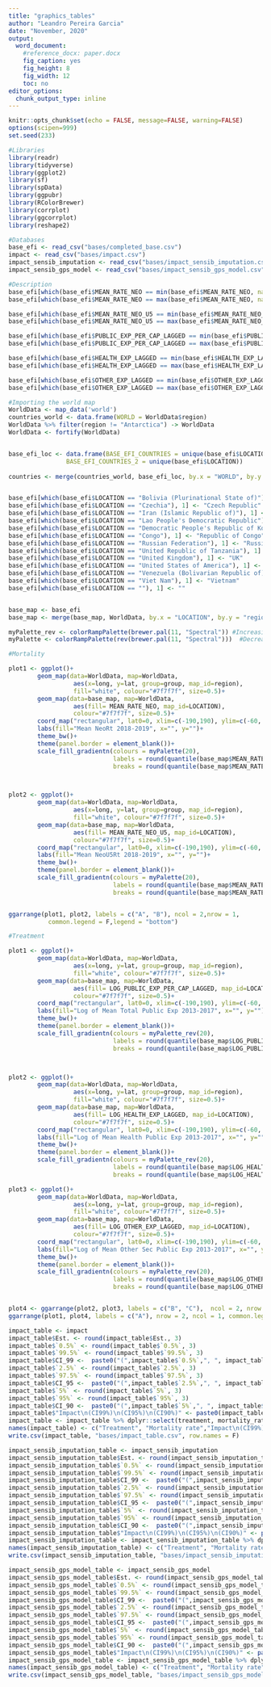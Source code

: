 ```yaml
---
title: "graphics_tables"
author: "Leandro Pereira Garcia"
date: "November, 2020"
output: 
  word_document: 
    #reference_docx: paper.docx
    fig_caption: yes
    fig_height: 8
    fig_width: 12
    toc: no
editor_options: 
  chunk_output_type: inline
---
```


```r
knitr::opts_chunk$set(echo = FALSE, message=FALSE, warning=FALSE)
options(scipen=999)
set.seed(233)
```


```r
#Libraries
library(readr)
library(tidyverse)
library(ggplot2)
library(sf)
library(spData)
library(ggpubr)
library(RColorBrewer)
library(corrplot)
library(ggcorrplot)
library(reshape2)
```


```r
#Databases
base_efi <- read_csv("bases/completed_base.csv")
impact <- read_csv("bases/impact.csv")
impact_sensib_imputation <- read_csv("bases/impact_sensib_imputation.csv")
impact_sensib_gps_model <- read_csv("bases/impact_sensib_gps_model.csv")

```

```r
#Description
base_efi[which(base_efi$MEAN_RATE_NEO == min(base_efi$MEAN_RATE_NEO, na.rm = T)), colnames(base_efi) %in% c("LOCATION", "MEAN_RATE_NEO")]
base_efi[which(base_efi$MEAN_RATE_NEO == max(base_efi$MEAN_RATE_NEO, na.rm = T)), colnames(base_efi) %in% c("LOCATION", "MEAN_RATE_NEO")]
```

```r
base_efi[which(base_efi$MEAN_RATE_NEO_U5 == min(base_efi$MEAN_RATE_NEO_U5, na.rm = T)), colnames(base_efi) %in% c("LOCATION", "MEAN_RATE_NEO_U5")]
base_efi[which(base_efi$MEAN_RATE_NEO_U5 == max(base_efi$MEAN_RATE_NEO_U5, na.rm = T)), colnames(base_efi) %in% c("LOCATION", "MEAN_RATE_NEO_U5")]
```

```r
base_efi[which(base_efi$PUBLIC_EXP_PER_CAP_LAGGED == min(base_efi$PUBLIC_EXP_PER_CAP_LAGGED, na.rm = T)), colnames(base_efi) %in% c("LOCATION", "PUBLIC_EXP_PER_CAP_LAGGED")]
base_efi[which(base_efi$PUBLIC_EXP_PER_CAP_LAGGED == max(base_efi$PUBLIC_EXP_PER_CAP_LAGGED, na.rm = T)), colnames(base_efi) %in% c("LOCATION", "PUBLIC_EXP_PER_CAP_LAGGED")]
```

```r
base_efi[which(base_efi$HEALTH_EXP_LAGGED == min(base_efi$HEALTH_EXP_LAGGED, na.rm = T)), colnames(base_efi) %in% c("LOCATION", "HEALTH_EXP_LAGGED")]
base_efi[which(base_efi$HEALTH_EXP_LAGGED == max(base_efi$HEALTH_EXP_LAGGED, na.rm = T)), colnames(base_efi) %in% c("LOCATION", "HEALTH_EXP_LAGGED")]
```

```r
base_efi[which(base_efi$OTHER_EXP_LAGGED == min(base_efi$OTHER_EXP_LAGGED, na.rm = T)), colnames(base_efi) %in% c("LOCATION", "OTHER_EXP_LAGGED")]
base_efi[which(base_efi$OTHER_EXP_LAGGED == max(base_efi$OTHER_EXP_LAGGED, na.rm = T)), colnames(base_efi) %in% c("LOCATION", "OTHER_EXP_LAGGED")]
```



```r
#Importing the world map
WorldData <- map_data('world')
countries_world <- data.frame(WORLD = WorldData$region) 
WorldData %>% filter(region != "Antarctica") -> WorldData
WorldData <- fortify(WorldData)


base_efi_loc <- data.frame(BASE_EFI_COUNTRIES = unique(base_efi$LOCATION),
			    BASE_EFI_COUNTRIES_2 = unique(base_efi$LOCATION))
	
countries <- merge(countries_world, base_efi_loc, by.x = "WORLD", by.y = "BASE_EFI_COUNTRIES_2", all = T) %>% unique()


base_efi[which(base_efi$LOCATION == "Bolivia (Plurinational State of)"), 1] <- "Bolivia"
base_efi[which(base_efi$LOCATION == "Czechia"), 1] <- "Czech Republic"
base_efi[which(base_efi$LOCATION == "Iran (Islamic Republic of)"), 1] <- "Iran"
base_efi[which(base_efi$LOCATION == "Lao People's Democratic Republic"), 1] <- "Laos"
base_efi[which(base_efi$LOCATION == "Democratic People's Republic of Korea"), 1] <- "North Korea"
base_efi[which(base_efi$LOCATION == "Congo"), 1] <- "Republic of Congo"
base_efi[which(base_efi$LOCATION == "Russian Federation"), 1] <- "Russia"
base_efi[which(base_efi$LOCATION == "United Republic of Tanzania"), 1] <- "Tanzania"
base_efi[which(base_efi$LOCATION == "United Kingdom"), 1] <- "UK"
base_efi[which(base_efi$LOCATION == "United States of America"), 1] <- "USA"
base_efi[which(base_efi$LOCATION == "Venezuela (Bolivarian Republic of)"), 1] <- "Venezuela"
base_efi[which(base_efi$LOCATION == "Viet Nam"), 1] <- "Vietnam"
base_efi[which(base_efi$LOCATION == ""), 1] <- ""


base_map <- base_efi
base_map <- merge(base_map, WorldData, by.x = "LOCATION", by.y = "region", all.x = T)

```

```r

myPalette_rev <- colorRampPalette(brewer.pal(11, "Spectral")) #Increasing
myPalette <- colorRampPalette(rev(brewer.pal(11, "Spectral")))  #Decreasing

```



```r
#Mortality

plot1 <- ggplot()+
        geom_map(data=WorldData, map=WorldData,
                  aes(x=long, y=lat, group=group, map_id=region),
                  fill="white", colour="#7f7f7f", size=0.5)+
        geom_map(data=base_map, map=WorldData,
                  aes(fill= MEAN_RATE_NEO, map_id=LOCATION),
                  colour="#7f7f7f", size=0.5)+
        coord_map("rectangular", lat0=0, xlim=c(-190,190), ylim=c(-60, 90))+
        labs(fill="Mean NeoRt 2018-2019", x="", y="")+
        theme_bw()+
        theme(panel.border = element_blank())+
        scale_fill_gradientn(colours = myPalette(20), 
                             labels = round(quantile(base_map$MEAN_RATE_NEO, c(.05,.95)),2), 
                             breaks = round(quantile(base_map$MEAN_RATE_NEO, c(.05,.95)),2))



plot2 <- ggplot()+
        geom_map(data=WorldData, map=WorldData,
                  aes(x=long, y=lat, group=group, map_id=region),
                  fill="white", colour="#7f7f7f", size=0.5)+
        geom_map(data=base_map, map=WorldData,
                  aes(fill= MEAN_RATE_NEO_U5, map_id=LOCATION),
                  colour="#7f7f7f", size=0.5)+
        coord_map("rectangular", lat0=0, xlim=c(-190,190), ylim=c(-60, 90))+
        labs(fill="Mean NeoU5Rt 2018-2019", x="", y="")+
        theme_bw()+
        theme(panel.border = element_blank())+
        scale_fill_gradientn(colours = myPalette(20), 
                             labels = round(quantile(base_map$MEAN_RATE_NEO_U5, c(.05,.95)),2), 
                             breaks = round(quantile(base_map$MEAN_RATE_NEO_U5, c(.05,.95)),2))


ggarrange(plot1, plot2, labels = c("A", "B"), ncol = 2,nrow = 1,
           common.legend = F,legend = "bottom")

```


```r
#Treatment

plot1 <- ggplot()+
        geom_map(data=WorldData, map=WorldData,
                  aes(x=long, y=lat, group=group, map_id=region),
                  fill="white", colour="#7f7f7f", size=0.5)+
        geom_map(data=base_map, map=WorldData,
                  aes(fill= LOG_PUBLIC_EXP_PER_CAP_LAGGED, map_id=LOCATION),
                  colour="#7f7f7f", size=0.5)+
        coord_map("rectangular", lat0=0, xlim=c(-190,190), ylim=c(-60, 90))+
        labs(fill="Log of Mean Total Public Exp 2013-2017", x="", y="")+
        theme_bw()+
        theme(panel.border = element_blank())+
        scale_fill_gradientn(colours = myPalette_rev(20), 
                             labels = round(quantile(base_map$LOG_PUBLIC_EXP_PER_CAP_LAGGED, c(.05,.95)),2), 
                             breaks = round(quantile(base_map$LOG_PUBLIC_EXP_PER_CAP_LAGGED, c(.05,.95)),2))



plot2 <- ggplot()+
        geom_map(data=WorldData, map=WorldData,
                  aes(x=long, y=lat, group=group, map_id=region),
                  fill="white", colour="#7f7f7f", size=0.5)+
        geom_map(data=base_map, map=WorldData,
                  aes(fill= LOG_HEALTH_EXP_LAGGED, map_id=LOCATION),
                  colour="#7f7f7f", size=0.5)+
        coord_map("rectangular", lat0=0, xlim=c(-190,190), ylim=c(-60, 90))+
        labs(fill="Log of Mean Health Public Exp 2013-2017", x="", y="")+
        theme_bw()+
        theme(panel.border = element_blank())+
        scale_fill_gradientn(colours = myPalette_rev(20), 
                             labels = round(quantile(base_map$LOG_HEALTH_EXP_LAGGED, c(.05,.95)),2), 
                             breaks = round(quantile(base_map$LOG_HEALTH_EXP_LAGGED, c(.05,.95)),2))

plot3 <- ggplot()+
        geom_map(data=WorldData, map=WorldData,
                  aes(x=long, y=lat, group=group, map_id=region),
                  fill="white", colour="#7f7f7f", size=0.5)+
        geom_map(data=base_map, map=WorldData,
                  aes(fill= LOG_OTHER_EXP_LAGGED, map_id=LOCATION),
                  colour="#7f7f7f", size=0.5)+
        coord_map("rectangular", lat0=0, xlim=c(-190,190), ylim=c(-60, 90))+
        labs(fill="Log of Mean Other Sec Public Exp 2013-2017", x="", y="")+
        theme_bw()+
        theme(panel.border = element_blank())+
        scale_fill_gradientn(colours = myPalette_rev(20), 
                             labels = round(quantile(base_map$LOG_OTHER_EXP_LAGGED, c(.05,.95)),2), 
                             breaks = round(quantile(base_map$LOG_OTHER_EXP_LAGGED, c(.05,.95)),2))


plot4 <- ggarrange(plot2, plot3, labels = c("B", "C"),  ncol = 2, nrow = 1,common.legend = F, legend = "bottom")
ggarrange(plot1, plot4, labels = c("A"), nrow = 2, ncol = 1, common.legend = F, legend = "bottom")

```



```r
impact_table <- impact
impact_table$Est. <- round(impact_table$Est., 3) 
impact_table$`0.5%` <- round(impact_table$`0.5%`, 3) 
impact_table$`99.5%` <- round(impact_table$`99.5%`, 3) 
impact_table$CI_99 <-  paste0("(",impact_table$`0.5%`,", ", impact_table$`99.5%`,")")
impact_table$`2.5%` <- round(impact_table$`2.5%`, 3) 
impact_table$`97.5%` <- round(impact_table$`97.5%`, 3) 
impact_table$CI_95 <-  paste0("(",impact_table$`2.5%`,", ", impact_table$`97.5%`,")")
impact_table$`5%` <- round(impact_table$`5%`, 3) 
impact_table$`95%` <- round(impact_table$`95%`, 3) 
impact_table$CI_90 <-  paste0("(",impact_table$`5%`,", ", impact_table$`95%`,")")
impact_table$"Impact\n(CI99%)\n(CI95%)\n(CI90%)" <- paste0(impact_table$Est.,impact_table$CI_99, impact_table$CI_95,impact_table$CI_90, sep="\n")
impact_table <- impact_table %>% dplyr::select(treatment, mortality_rate,"Impact\n(CI99%)\n(CI95%)\n(CI90%)")
names(impact_table) <- c("Treatment", "Mortality rate","Impact\n(CI99%)\n(CI95%)\n(CI90%)")
write.csv(impact_table, "bases/impact_table.csv", row.names = F)

```


```r
impact_sensib_imputation_table <- impact_sensib_imputation
impact_sensib_imputation_table$Est. <- round(impact_sensib_imputation_table$Est., 3) 
impact_sensib_imputation_table$`0.5%` <- round(impact_sensib_imputation_table$`0.5%`, 3) 
impact_sensib_imputation_table$`99.5%` <- round(impact_sensib_imputation_table$`99.5%`, 3) 
impact_sensib_imputation_table$CI_99 <-  paste0("(",impact_sensib_imputation_table$`0.5%`,", ", impact_sensib_imputation_table$`99.5%`,")")
impact_sensib_imputation_table$`2.5%` <- round(impact_sensib_imputation_table$`2.5%`, 3) 
impact_sensib_imputation_table$`97.5%` <- round(impact_sensib_imputation_table$`97.5%`, 3) 
impact_sensib_imputation_table$CI_95 <-  paste0("(",impact_sensib_imputation_table$`2.5%`,", ", impact_sensib_imputation_table$`97.5%`,")")
impact_sensib_imputation_table$`5%` <- round(impact_sensib_imputation_table$`5%`, 3) 
impact_sensib_imputation_table$`95%` <- round(impact_sensib_imputation_table$`95%`, 3) 
impact_sensib_imputation_table$CI_90 <-  paste0("(",impact_sensib_imputation_table$`5%`,", ", impact_sensib_imputation_table$`95%`,")")
impact_sensib_imputation_table$"Impact\n(CI99%)\n(CI95%)\n(CI90%)" <- paste0(impact_sensib_imputation_table$Est.,impact_sensib_imputation_table$CI_99, impact_sensib_imputation_table$CI_95,impact_sensib_imputation_table$CI_90, sep="\n")
impact_sensib_imputation_table <- impact_sensib_imputation_table %>% dplyr::select(treatment, mortality_rate,"Impact\n(CI99%)\n(CI95%)\n(CI90%)")
names(impact_sensib_imputation_table) <- c("Treatment", "Mortality rate","Impact\n(CI99%)\n(CI95%)\n(CI90%)")
write.csv(impact_sensib_imputation_table, "bases/impact_sensib_imputation_table.csv", row.names = F)

```


```r
impact_sensib_gps_model_table <- impact_sensib_gps_model
impact_sensib_gps_model_table$Est. <- round(impact_sensib_gps_model_table$Est., 3) 
impact_sensib_gps_model_table$`0.5%` <- round(impact_sensib_gps_model_table$`0.5%`, 3) 
impact_sensib_gps_model_table$`99.5%` <- round(impact_sensib_gps_model_table$`99.5%`, 3) 
impact_sensib_gps_model_table$CI_99 <-  paste0("(",impact_sensib_gps_model_table$`0.5%`,", ", impact_sensib_gps_model_table$`99.5%`,")")
impact_sensib_gps_model_table$`2.5%` <- round(impact_sensib_gps_model_table$`2.5%`, 3) 
impact_sensib_gps_model_table$`97.5%` <- round(impact_sensib_gps_model_table$`97.5%`, 3) 
impact_sensib_gps_model_table$CI_95 <-  paste0("(",impact_sensib_gps_model_table$`2.5%`,", ", impact_sensib_gps_model_table$`97.5%`,")")
impact_sensib_gps_model_table$`5%` <- round(impact_sensib_gps_model_table$`5%`, 3) 
impact_sensib_gps_model_table$`95%` <- round(impact_sensib_gps_model_table$`95%`, 3) 
impact_sensib_gps_model_table$CI_90 <-  paste0("(",impact_sensib_gps_model_table$`5%`,", ", impact_sensib_gps_model_table$`95%`,")")
impact_sensib_gps_model_table$"Impact\n(CI99%)\n(CI95%)\n(CI90%)" <- paste0(impact_sensib_gps_model_table$Est.,impact_sensib_gps_model_table$CI_99, impact_sensib_gps_model_table$CI_95,impact_sensib_gps_model_table$CI_90, sep="\n")
impact_sensib_gps_model_table <- impact_sensib_gps_model_table %>% dplyr::select(treatment, mortality_rate,"Impact\n(CI99%)\n(CI95%)\n(CI90%)")
names(impact_sensib_gps_model_table) <- c("Treatment", "Mortality rate","Impact\n(CI99%)\n(CI95%)\n(CI90%)")
write.csv(impact_sensib_gps_model_table, "bases/impact_sensib_gps_model_table.csv", row.names = F)

```


